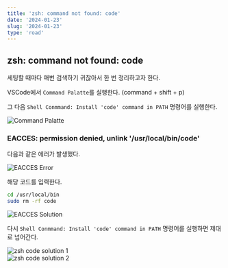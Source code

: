```yaml
---
title: 'zsh: command not found: code'
date: '2024-01-23'
slug: '2024-01-23'
type: 'road'
---
```


## zsh: command not found: code

세팅할 때마다 매번 검색하기 귀찮아서 한 번 정리하고자 한다.

VSCode에서 `Command Palatte`를 실행한다. (command + shift + p)

그 다음 `Shell Conmmand: Install 'code' command in PATH` 명령어를 실행한다.

<Image
  src="https://raw.githubusercontent.com/jgjgill/blog/main/roads/images/command-palatte.png"
  alt="Command Palatte"
/>

### EACCES: permission denied, unlink '/usr/local/bin/code'

다음과 같은 에러가 발생했다.

<Image
  src="https://raw.githubusercontent.com/jgjgill/blog/main/roads/images/eacces-error.png"
  alt="EACCES Error"
/>

해당 코드를 입력한다.

```bash
cd /usr/local/bin
sudo rm -rf code
```

<Image
  src="https://raw.githubusercontent.com/jgjgill/blog/main/roads/images/eacces-solution.png"
  alt="EACCES Solution"
/>

다시 `Shell Conmmand: Install 'code' command in PATH` 명령어를 실행하면 제대로 넘어간다.

<div style={{ display: 'flex', justifyContent: 'center', gap: '10px' }}>
  <div>
    <Image
      src="https://raw.githubusercontent.com/jgjgill/blog/main/roads/images/zsh-code-solution-1.png"
      alt="zsh code solution 1"
    />
  </div>
  <div>
    <Image
      src="https://raw.githubusercontent.com/jgjgill/blog/main/roads/images/zsh-code-solution-2.png"
      alt="zsh code solution 2"
    />
  </div>
</div>
